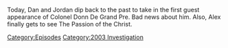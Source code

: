 {{DEFAULTSORT:
    #_EPISODE_0819:February 25-27, 2004
}}{{Episode
    | title             = February 25-27, 2004
    | caption           = Listen to this episode on [https://knowledgefight.libsyn.com/819-february-25-27-2004 Libsyn] [https://open.spotify.com/episode/061IMeNfyzrn8zW2FSGBrR Spotify], Read the [[Transcript/819: February 25-27, 2004|Unofficial Transcript]]
    | episodeNumber     = 819
    | length            = 01:12:43
    | airDate           = June 19, 2023
    | coverageStartDate = February 25, 2004
    | coverageEndDate   = February 27, 2004
    | episodeType       = [[:Category:2003 Investigation|2003 Investigation]]
    | appearance        = [[Mel Gibson]], [[Kevin Smith]], [[Donn de Grand Pré]]
    | previousEpisode   = [[818: June 9, 2023]]
    | nextEpisode       = [[820: Tucker, The Man And His Twitter- Episode 2]]
}}

{{Stub}}

Today, Dan and Jordan dip back to the past to take in the first guest appearance of Colonel Donn De Grand Pre.  Bad news about him.  Also, Alex finally gets to see The Passion of the Christ.

[[Category:Episodes]]
[[Category:2003 Investigation]]
